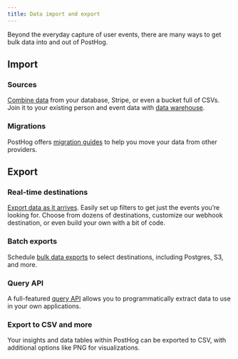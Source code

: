 ```yaml
---
title: Data import and export
---
```


Beyond the everyday capture of user events, there are many ways to get bulk data into and out of PostHog.

## Import

### Sources

[Combine data](/docs/cdp/sources) from your database, Stripe, or even a bucket full of CSVs. Join it to your existing person and event data with [data warehouse](/docs/data-warehouse).

### Migrations

PostHog offers [migration guides](/docs/migrate) to help you move your data from other providers.

## Export

### Real-time destinations

[Export data as it arrives](/docs/cdp/destinations). Easily set up filters to get just the events you’re looking for. Choose from dozens of destinations, customize our webhook destination, or even build your own with a bit of code.

### Batch exports

Schedule [bulk data exports](/docs/cdp/batch-exports) to select destinations, including Postgres, S3, and more.

### Query API

A full-featured [query API](/docs/api/query) allows you to programmatically extract data to use in your own applications.

### Export to CSV and more

Your insights and data tables within PostHog can be exported to CSV, with additional options like PNG for visualizations.